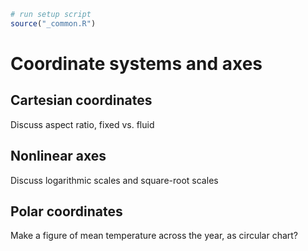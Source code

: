 ```r
# run setup script
source("_common.R")
```

# Coordinate systems and axes

## Cartesian coordinates

Discuss aspect ratio, fixed vs. fluid

## Nonlinear axes

Discuss logarithmic scales and square-root scales

## Polar coordinates

Make a figure of mean temperature across the year, as circular chart?
